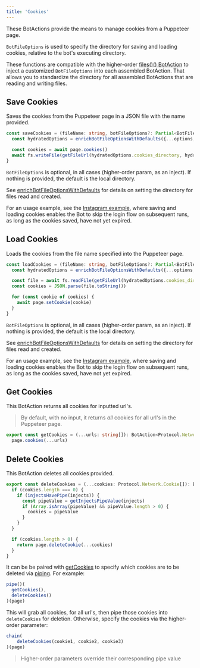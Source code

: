 ---
title: 'Cookies'
---

These BotActions provide the means to manage cookies from a Puppeteer page.

`BotFileOptions` is used to specify the directory for saving and loading cookies, relative to the bot's executing directory.

These functions are compatible with the higher-order [files()() BotAction](/api/files#files) to inject a customized `BotFileOptions` into each assembled BotAction. That allows you to standardize the directory for all assembled BotActions that are reading and writing files.

## Save Cookies
Saves the cookies from the Puppeteer page in a JSON file with the name provided.

```typescript
const saveCookies = (fileName: string, botFileOptions?: Partial<BotFileOptions>): BotFilesAction => async(page, options: Partial<BotFileOptions>) => {
  const hydratedOptions = enrichBotFileOptionsWithDefaults({...options, ...botFileOptions})

  const cookies = await page.cookies()
  await fs.writeFile(getFileUrl(hydratedOptions.cookies_directory, hydratedOptions, fileName) + '.json', JSON.stringify(cookies, null, 2))
}
```
`BotFileOptions` is optional, in all cases (higher-order param, as an inject). If nothing is provided, the default is the local directory.

See [enrichBotFileOptionsWithDefaults](/api/files#enrichbotfileoptionswithdefaults) for details on setting the directory for files read and created.

For an usage example, see the [Instagram example](https://github.com/mrWh1te/Botmation/blob/master/src/examples/instagram.ts), where saving and loading cookies enables the Bot to skip the login flow on subsequent runs, as long as the cookies saved, have not yet expired.

## Load Cookies
Loads the cookies from the file name specified into the Puppeteer page.

```typescript
const loadCookies = (fileName: string, botFileOptions?: Partial<BotFileOptions>): BotFilesAction => async(page, options) => {
  const hydratedOptions = enrichBotFileOptionsWithDefaults({...options, ...botFileOptions})

  const file = await fs.readFile(getFileUrl(hydratedOptions.cookies_directory, hydratedOptions, fileName) + '.json')
  const cookies = JSON.parse(file.toString())

  for (const cookie of cookies) {
    await page.setCookie(cookie)
  }
}
```
`BotFileOptions` is optional, in all cases (higher-order param, as an inject). If nothing is provided, the default is the local directory.

See [enrichBotFileOptionsWithDefaults](/api/files#enrichbotfileoptionswithdefaults) for details on setting the directory for files read and created.

For an usage example, see the [Instagram example](https://github.com/mrWh1te/Botmation/blob/master/src/examples/instagram.ts), where saving and loading cookies enables the Bot to skip the login flow on subsequent runs, as long as the cookies saved, have not yet expired.

## Get Cookies

This BotAction returns all cookies for inputted url's.

> By default, with no input, it returns *all* cookies for all url's in the Puppeteer page.

```typescript
export const getCookies = (...urls: string[]): BotAction<Protocol.Network.Cookie[]> => async(page) =>
  page.cookies(...urls)
```

## Delete Cookies

This BotAction deletes all cookies provided.

```typescript
export const deleteCookies = (...cookies: Protocol.Network.Cookie[]): BotAction => async(page, ...injects) => {
  if (cookies.length === 0) {
    if (injectsHavePipe(injects)) {
      const pipeValue = getInjectsPipeValue(injects)
      if (Array.isArray(pipeValue) && pipeValue.length > 0) {
        cookies = pipeValue
      }
    }
  }

  if (cookies.length > 0) {
    return page.deleteCookie(...cookies)
  }
}
```

It can be be paired with [getCookies](#getcookies) to specify which cookies are to be deleted via [piping](/topic/piping). For example:

```typescript
pipe()(
  getCookies(),
  deleteCookies()
)(page)
```
This will grab all cookies, for all url's, then pipe those cookies into `deleteCookies` for deletion. Otherwise, specify the cookies via the higher-order parameter:

```typescript
chain(
    deleteCookies(cookie1, cookie2, cookie3)
)(page)
```

> Higher-order parameters override their corresponding pipe value